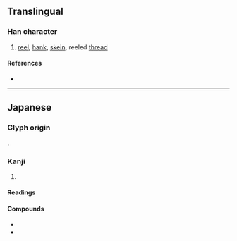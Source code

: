 {{character info/new}}
==Translingual==

===Han character===
{{Han char|rn=75|rad=木|as=06|sn=10|four=|canj=DYMY|ids=⿰木𠧗}}

# [[reel]], [[hank]], [[skein]], reeled [[thread]]

====References====
* {{Han ref|kx=0526.211|dkj=14796|hdz=21197.081|uh=685B|ud=26715}}

----

==Japanese==

===Glyph origin===
{{ja-etym-kokuji}}.

===Kanji===
{{ja-kanji|grade=|rs=木06}}

# {{alternate form of|lang=ja|綛||reel}}

====Readings====
{{ja-readings
|kun=かせ-, かせい-<かせひ-
}}

====Compounds====
* {{ja-r|桛%糸|かせ%いと|reeled thread}}
* {{ja-r|桛%木|かせ%ぎ|}}